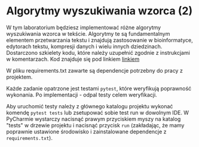 # Algorytmy wyszukiwania wzorca (2)

W tym laboratorium będziesz implementować różne algorytmy wyszukiwania wzorca w tekście. Algorytmy te są fundamentalnym elementem przetwarzania tekstu i znajdują zastosowanie w bioinformatyce, edytorach tekstu, kompresji danych i wielu innych dziedzinach.
Dostarczono szkielety kodu, które należy uzupełnić zgodnie z instrukcjami w komentarzach.
Kod znajduje się pod linkiem [linkiem](https://github.com/langMonk/text-algorithms-course/tree/main/python-labs/lab_2)

W pliku requirements.txt zawarte są dependencje potrzebny do pracy z projektem.

Każde zadanie opatrzone jest testami `pytest`, które weryfikują poprawność wykonania. Po implementacji - odpal testy celem weryfikacji.

Aby uruchomić testy należy z głównego katalogu projektu wykonać komendę `pytest tests` lub zsetupować sobie test run w dowolnym IDE. W PyCharmie wystarczy nacisnąć prawym przyciskiem myszy na katalog "tests" w drzewie projektu i nacisnąć przycisk `run` (zakładając, że mamy poprawnie ustawione środowisko i zainstalowane dependencje z `requirements.txt`).